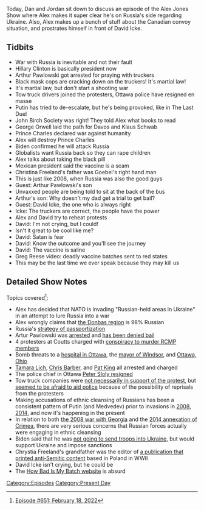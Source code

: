 {{DEFAULTSORT:
    #_EPISODE_0651:February 18, 2022
}}{{Episode
    | title           = February 18, 2022
    | caption         = Listen to this episode on [https://knowledgefight.libsyn.com/651-february-18-2022 Libsyn] [https://open.spotify.com/episode/31KVjJl9wuC1R3sjJ0nmKe Spotify]
    | episodeNumber   = 651
    | length          = 01:46:56
    | airDate         = February 21, 2022
    | coverageDate    = February 18, 2022
    | episodeType     = [[:Category:Present Day|Present Day]]
    | appearance      = [[Hillary Clinton]], [[Artur Pawlowski]], [[Vladimir Putin]], [[George Orwell]], [[Prince Charles]], [[Christina Freeland]], [[David Icke]], [[Greg Reese]]
    | previousEpisode = [[650: July 17, 2003]]
    | nextEpisode     = [[652: February 21-24, 2022]]
}}

{{Stub}}

Today, Dan and Jordan sit down to discuss an episode of the Alex Jones Show where Alex makes it super clear he's on Russia's side regarding Ukraine.  Also, Alex makes up a bunch of stuff about the Canadian convoy situation, and prostrates himself in front of David Icke.

==Tidbits==

*War with Russia is inevitable and not their fault
*Hillary Clinton is basically president now
*Arthur Pawlowski got arrested for praying with truckers
*Black mask cops are cracking down on the truckers! It's martial law!
*It's martial law, but don't start a shooting war
*Tow truck drivers joined the protesters, Ottawa police have resigned en masse
*Putin has tried to de-escalate, but he's being provoked, like in The Last Duel
*John Birch Society was right! They told Alex what books to read
*George Orwell laid the path for Davos and Klaus Schwab
*Prince Charles declared war against humanity
*Alex will destroy Prince Charles
*Biden confirmed he will attack Russia
*Globalists want Russia back so they can rape children
*Alex talks about taking the black pill
*Mexican president said the vaccine is a scam
*Christina Freeland's father was Goebel's right hand man
*This is just like 2008, when Russia was also the good guys
*Guest: Arthur Pawlowski's son
*Unvaxxed people are being told to sit at the back of the bus
*Arthur's son: Why doesn't my dad get a trial to get bail?
*Guest: David Icke, the one who is always right
*Icke: The truckers are correct, the people have the power
*Alex and David try to reheat protests
*David: I'm not crying, but I could!
*Isn't it great to be cool like me?
*David: Satan is fear
*David: Know the outcome and you'll see the journey
*David: The vaccine is saline
*Greg Reese video: deadly vaccine batches sent to red states
*This may be the last time we ever speak because they may kill us

==Detailed Show Notes==

Topics covered<ref>[https://knowledgefight.com/research/2022/2/20/episode-651-february-18-2022 Episode #651: February 18, 2022]</ref>:

*Alex has decided that NATO is invading "Russian-held areas in Ukraine" in an attempt to lure Russia into a war
*Alex wrongly claims that [https://web.archive.org/web/20111217151026/http://2001.ukrcensus.gov.ua/eng/results/general/nationality/ the Donbas region] is 98% Russian
*Russia's [https://huri.harvard.edu/files/huri/files/idp_report_3_burkhardt_et_al.pdf?m=1642520438 strategy of passportization]
*Artur Pawlowski was [https://www.cbc.ca/news/canada/calgary/pawlowski-charges-bail-denied-coutts-protest-blockade-1.6354354 arrested] and [https://calgaryherald.com/news/crime/street-church-minister-to-remain-behind-bars-pending-trial-for-allegedly-inciting-border-blockade has been denied bail]
*4 protesters at Coutts charged with [https://www.cbc.ca/news/canada/calgary/coutts-protest-charges-laid-court-appearance-bail-1.6352482 conspiracy to murder RCMP members]
*Bomb threats to a [https://o.canada.com/news/local-news/all-clear-given-after-bomb-threat-at-the-ottawa-hospital hospital in Ottawa], the [https://www.cbc.ca/news/canada/windsor/windsor-bomb-threat-arrest-1.6355526 mayor of Windsor], and [https://www.beaconjournal.com/story/news/2022/02/11/akron-area-man-calls-ottawa-ohio-make-bomb-threat-canada/6753322001/ Ottawa, Ohio]
*[https://www.cbc.ca/news/canada/ottawa/tamara-lich-bail-hearing-february-19-1.6358307 Tamara Lich], [https://www.cbc.ca/news/canada/ottawa/convoy-organizers-charged-bail-1.6357263 Chris Barber], and [https://www.cbc.ca/news/canada/ottawa/king-charges-ottawa-police-convoy-1.6358079 Pat King] all arrested and charged
*The police chief in Ottawa [https://www.nytimes.com/live/2022/02/15/world/canada-protests-news Peter Sloly resigned]
*Tow truck companies were [https://www.newsweek.com/canadian-towing-company-ignore-trudeau-order-disrupt-trucker-protests-1679957 not necessarily in support of the protest], but [https://globalnews.ca/news/8625386/canada-convoy-blockades-towing-companies/ seemed to be afraid to aid police] because of the possibility of reprisals from the protesters
*Making accusations of ethnic cleansing of Russians has been a consistent pattern of Putin (and Medvedev) prior to invasions in [https://www.reuters.com/article/idUSLC605039 2008], [https://www.cbc.ca/news/world/vladimir-putin-says-russia-will-not-allow-ethnic-cleansing-in-ukraine-1.2837324 2014], and now it's happening in the present
*In relation to both [https://www.theguardian.com/world/2021/jan/21/russia-human-rights-violation-georgia-war-echr-ruling the 2008 war with Georgia] and the [https://www.nytimes.com/2016/05/20/opinion/russia-is-trying-to-wipe-out-crimeas-tatars.html 2014 annexation of Crimea], there are very serious concerns that Russian forces actually were engaging in ethnic cleansing
*Biden said that he was [https://www.whitehouse.gov/briefing-room/speeches-remarks/2022/02/18/remarks-by-president-biden-providing-an-update-on-russia-and-ukraine-2/ not going to send troops into Ukraine], but would support Ukraine and impose sanctions
*Chrystia Freeland's grandfather was the editor of [https://www.theglobeandmail.com/news/politics/freeland-knew-her-grandfather-was-editor-of-nazi-newspaper/article34236881/ a publication that printed anti-Semitic content] based in Poland in WWII
*David Icke isn't crying, but he could be
*The [https://howbad.info/index.html How Bad Is My Batch website] is absurd

[[Category:Episodes]]
[[Category:Present Day]]
